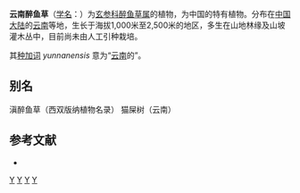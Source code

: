{{Speciesbox
| genus = Buddleja
| species = yunnanensis
| image = Budd. nivea var. yunnanensis foliage.jpg
| authority = Gagnep., 1912
}}

'''云南醉鱼草'''（[[学名|学名]]：{{lang|la|''Buddleja yunnanensis''}}）为[[玄参科|玄参科]][[醉鱼草属|醉鱼草属]]的植物，为中国的特有植物。分布在[[中国大陆|中国大陆]]的[[云南|云南]]等地，生长于海拔1,000米至2,500米的地区，多生在山地林缘及山坡灌木丛中，目前尚未由人工引种栽培。

其[[种加词|种加词]] ''yunnanensis'' 意为“[[云南|云南]]的”。

== 别名 ==
滇醉鱼草（西双版纳植物名录） 猫屎树（云南）

== 参考文献 ==
<div class="references-small">
* {{cite web| url =http://www.bioinfo.cn/db05/KmzwSpecies.php?action=view&id=2974| title =云南醉鱼草| work =《中国高等植物数据库全库》| publisher =中国科学院微生物研究所| author =昆明植物研究所| accessdate =2009-02-23| deadurl =yes| archiveurl =https://web.archive.org/web/20160305053014/http://www.bioinfo.cn/db05/KmzwSpecies.php?action=view&id=2974| archivedate =2016-03-05}}
</div>
{{Taxonbar|from=Q4984735}}

[[Category:醉鱼草属|Y]]
[[Category:云南植物|Y]]
[[Category:中国特有植物|Y]]
[[Category:1912年描述的植物|Y]]